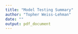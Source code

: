 ```yaml
---
title: "Model Testing Summary"
author: "Topher Weiss-Lehman"
date: ""
output: pdf_document
---
```


\begin{center}
    \begin{tabular}{ | p{3.5cm} | p{8.9cm} | p{3.5cm} |}
    \hline
    \bf{Functionality tested} & \bf{Test details} & \bf{Test outcome} \\
    \hline
    SaveParams() & SaveParams.R tests that all input parameters are delisted and saved in an executable file that can be later read into R & `r readLines("SaveParams.txt")` \\
    \hline
    ChangeClimate() & ChangeClimate.R tests both the functionality and ability to return useful error messages of the ChangeClimate function & `r readLines("ChangeClimate.txt")` \\
    \hline
    PopMatColNames() & PopMatColNames.R checks the example functionality as well as the proper output for different numbers of fitness and dispersal alleles & `r readLines("PopMatColNames.txt")` \\
    \hline
    Initialize() & Initialize.R checks for correct dimensionality of generated population matrices and tests that the values generated for the matrix conform to given parameters such as specified distributions and sex ratios & `r readLines("Initialize.txt")` \\
    \hline
    GetEnvQual() \& CalcEnvMean() & EnvCalcFxns.R tests both of these functions by checking for symmetry and equivalence across spatial scales & `r readLines("EnvCalcFxns.txt")` \\
    \hline
    CalcTraits() & CalcTraits.R tests the dimenstionality of the output and the distributional accuracy of the function & `r readLines("CalcTraits.txt")` \\
    \hline
    Disperse() & Disperse.R tests the distinction among the three possible dispersal kernels as well as the effect of increasing landscape width on dispersal patterns & `r readLines("Disperse.txt")` \\
    \hline
    RelFit() & RelFits.R tests the range of values returned by RelFit() and the effect of increasing or decreasing the degree of local adaptation and the amount of trait variance present on the calculated fitnesses & `r readLines("RelFits.txt")` \\
    \hline
    Inheritence() & Inheritence.R tests for correct segregation of independent alleles as well as correct behavior in the mutation process & `r readLines("Inheritence.txt")` \\
    \hline
    MatFill() & MatFill.R tests for the correct dimensionality of the returned matrices and the correct elements in them based on input parents, locations, etc. & `r readLines("MatFill.txt")` \\
    \hline
    Reproduce() & Reproduce.R checks for helpful error messages, cases for which there should be zero growth on average, and detioriating growth with increased distance from an optimum due to local adaptation & `r readLines("Reproduce.txt")` \\
    \hline
    No dispersal & NoDisperse.R uses the full model to test the case of zero dispersal and ensure that populations do not leave their staring patch & `r readLines("NoDisperse/NoDisperse.txt")` \\
    \hline
    Stationary range & StationaryRange.R uses the full model to check that populations with the ability to grow and disperse fill up a stationary range boundary, but do not move beyond it & `r readLines("StationaryRange/StationaryRange.txt")` \\
    \hline
    Moving environment & MovingEnv.R uses the full model to check that populations with the ability to grow, but not disperse, react to a moving environment by eventually going extinct & `r readLines("MovingEnv/MovingEnv.txt")` \\
    \hline
    \end{tabular}
\end{center}

